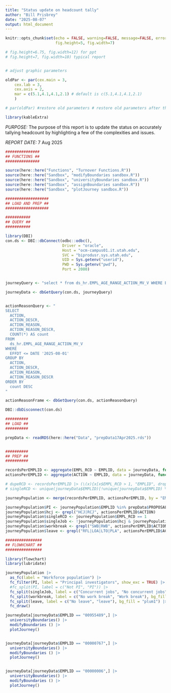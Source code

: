 ```yaml
---
title: "Status update on headcount tally"
author: "Bill Prisbrey"
date: "2025-08-07"
output: html_document
---
```



```r

knitr::opts_chunk$set(echo = FALSE, warning=FALSE, message=FALSE, error=FALSE,
                      fig.height=5, fig.width=7)

# fig.height=6.75, fig.width=12) for ppt
# fig.height=7, fig.width=10) typical report


# adjust graphic parameters

oldPar <- par(cex.main = 3,
    cex.lab = 3,
    cex.axis = 2,
    mar = c(5.1,4.1,4.1,2.1) # default is c(5.1,4.1,4.1,2.1)
    )

# par(oldPar) #restore old parameters # restore old parameters after the plot

library(kableExtra)

```

*PURPOSE:*  The purpose of this report is to update the status on accurately tallying headcount by highlighting a few of the complexities and issues.    

*REPORT DATE:* 
7 Aug 2025


```r

###############
## FUNCTIONS ##
###############

source(here::here("Functions", "Turnover Functions.R"))
source(here::here("Sandbox", "modifyBoundaries sandbox.R"))
source(here::here("Sandbox", "universityBoundaries sandbox.R"))
source(here::here("Sandbox", "assignBoundaries sandbox.R"))
source(here::here("Sandbox", "plotJourney sandbox.R"))


```


```r

###################
## LOAD AND PREP ##
###################

###########
## QUERY ##
###########

library(DBI)
con.ds <- DBI::dbConnect(odbc::odbc(), 
                         Driver = "oracle", 
                         Host = "ocm-campus01.it.utah.edu", 
                         SVC = "biprodusr.sys.utah.edu",
                         UID = Sys.getenv("userid"),
                         PWD = Sys.getenv("pwd"),
                         Port = 2080)


journeyQuery <- "select * from ds_hr.EMPL_AGE_RANGE_ACTION_MV_V WHERE EFFDT < TO_DATE('2025-08-01', 'YYYY-MM-DD') " # a view of the query

journeyData <- dbGetQuery(con.ds, journeyQuery)


actionReasonQuery <- "
SELECT
  ACTION,
  ACTION_DESCR,
  ACTION_REASON,
  ACTION_REASON_DESCR,
  COUNT(*) AS count
FROM
  ds_hr.EMPL_AGE_RANGE_ACTION_MV_V
WHERE
  EFFDT <= DATE '2025-08-01'
GROUP BY
  ACTION,
  ACTION_DESCR,
  ACTION_REASON,
  ACTION_REASON_DESCR
ORDER BY
  count DESC
"

actionReasonFrame <- dbGetQuery(con.ds, actionReasonQuery)

DBI::dbDisconnect(con.ds)

##########
## LOAD ##
##########

prepData <- readRDS(here::here("Data", "prepData17Apr2025.rds"))


##########
## PREP ##
##########

recordsPerEMPLID <- aggregate(EMPL_RCD ~ EMPLID, data = journeyData, function(x){length(unique(x))})
actionsPerEMPLID <- aggregate(ACTION ~ EMPLID, data = journeyData, function(x)(paste(unique(x), collapse = ", ")) )

# dupeRCD <- recordsPerEMPLID |> (\(x){x[x$EMPL_RCD > 1, "EMPLID", drop = TRUE]})()  
# singleRCD <- unique(journeyData$EMPLID)[!unique(journeyData$EMPLID) %in% dupeRCD]

journeyPopulation <- merge(recordsPerEMPLID, actionsPerEMPLID, by = "EMPLID")

journeyPopulation$PI <- journeyPopulation$EMPLID %in% prepData$PROPOSAL_PI_EMPLID
journeyPopulation$hcj <- grepl("HCJ|RCJ", actionsPerEMPLID$ACTION)
journeyPopulation$singleRCD <- journeyPopulation$EMPL_RCD == 1
journeyPopulation$singleJob <- !journeyPopulation$hcj & journeyPopulation$singleRCD
journeyPopulation$workbreak <- grepl("SWB|RWB", actionsPerEMPLID$ACTION)
journeyPopulation$leave <- grepl("RFL|LOA|LTO|PLA", actionsPerEMPLID$ACTION)


```


```r

################
## FLOWHCHART ##
################

library(flowchart)
library(lubridate)

journeyPopulation |>
  as_fc(label = "Workforce population") |>
  fc_filter(PI, label = "Principal investigators", show_exc = TRUE) |>
  #fc_split(PI, label = c("Not PI", "PI")) |>
  fc_split(singleJob, label = c("Concurrent jobs", "No concurrent jobs"), bg_fill = "ivory") |> 
  fc_split(workbreak, label = c("No work break", "Work break"), bg_fill = "mintcream") |>
  fc_split(leave, label = c("No leave", "leave"), bg_fill = "plum1") |>
  fc_draw()

```

```r


journeyData[journeyData$EMPLID == "00955489",] |>
  universityBoundaries() |>
  modifyBoundaries () |>
  plotJourney()


journeyData[journeyData$EMPLID == "00000767",] |>
  universityBoundaries() |>
  modifyBoundaries () |>
  plotJourney()


journeyData[journeyData$EMPLID == "00000006",] |>
  universityBoundaries() |>
  modifyBoundaries () |>
  plotJourney()



```
